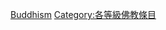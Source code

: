 {{Emptycat}}
{{Articles by Quality|topic=佛教|project=佛教|format=toc}}

[[Category:分類级条目|Buddhism]]
[[Category:各等級佛教條目‎|Category:各等級佛教條目‎]]